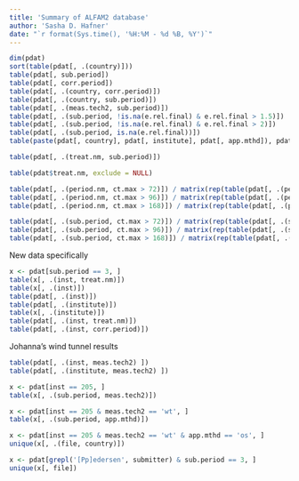 ```yaml
---
title: 'Summary of ALFAM2 database'
author: 'Sasha D. Hafner'
date: "`r format(Sys.time(), '%H:%M - %d %B, %Y')`"
---
```


```r
dim(pdat)
sort(table(pdat[, .(country)]))
table(pdat[, sub.period])
table(pdat[, corr.period])
table(pdat[, .(country, corr.period)])
table(pdat[, .(country, sub.period)])
table(pdat[, .(meas.tech2, sub.period)])
table(pdat[, .(sub.period, !is.na(e.rel.final) & e.rel.final > 1.5)])
table(pdat[, .(sub.period, !is.na(e.rel.final) & e.rel.final > 2)])
table(pdat[, .(sub.period, is.na(e.rel.final))])
table(paste(pdat[, country], pdat[, institute], pdat[, app.mthd]), pdat[, sub.period])
```

```r
table(pdat[, .(treat.nm, sub.period)])

table(pdat$treat.nm, exclude = NULL)

table(pdat[, .(period.nm, ct.max > 72)]) / matrix(rep(table(pdat[, .(period.nm)]), 2), ncol = 2)
table(pdat[, .(period.nm, ct.max > 96)]) / matrix(rep(table(pdat[, .(period.nm)]), 2), ncol = 2)
table(pdat[, .(period.nm, ct.max > 168)]) / matrix(rep(table(pdat[, .(period.nm)]), 2), ncol = 2)
```


```r
table(pdat[, .(sub.period, ct.max > 72)]) / matrix(rep(table(pdat[, .(sub.period)]), 2), ncol = 2)
table(pdat[, .(sub.period, ct.max > 96)]) / matrix(rep(table(pdat[, .(sub.period)]), 2), ncol = 2)
table(pdat[, .(sub.period, ct.max > 168)]) / matrix(rep(table(pdat[, .(sub.period)]), 2), ncol = 2)
```

New data specifically

```r
x <- pdat[sub.period == 3, ]
table(x[, .(inst, treat.nm)])
table(x[, .(inst)])
table(pdat[, .(inst)])
table(pdat[, .(institute)])
table(x[, .(institute)])
table(pdat[, .(inst, treat.nm)])
table(pdat[, .(inst, corr.period)])
```

Johanna's wind tunnel results

```r
table(pdat[, .(inst, meas.tech2) ])
table(pdat[, .(institute, meas.tech2) ])
```

```r
x <- pdat[inst == 205, ]
table(x[, .(sub.period, meas.tech2)])
```

```r
x <- pdat[inst == 205 & meas.tech2 == 'wt', ]
table(x[, .(sub.period, app.mthd)])
```

```r
x <- pdat[inst == 205 & meas.tech2 == 'wt' & app.mthd == 'os', ]
unique(x[, .(file, country)])
```

```r
x <- pdat[grepl('[Pp]edersen', submitter) & sub.period == 3, ]
unique(x[, file])

```

